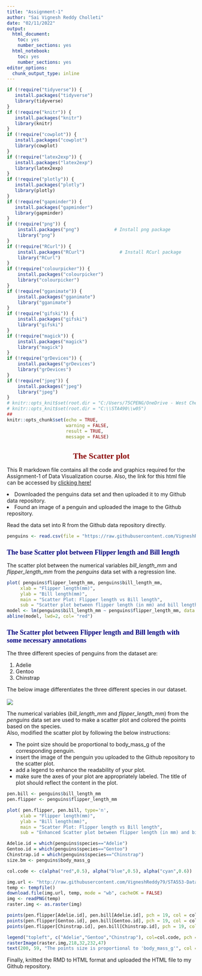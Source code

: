```yaml
---
title: "Assignment-1"
author: "Sai Vignesh Reddy Cholleti"
date: "02/11/2022"
output:
  html_document: 
    toc: yes
    number_sections: yes
  html_notebook:
    toc: yes
    number_sections: yes
editor_options:
  chunk_output_type: inline
---
```



<style type="text/css">

div#TOC li {
    list-style:none;
    background-image:none;
    background-repeat:none;
    background-position:0;
}
h1.title {
  font-size: 24px;
  color: DarkRed;
  text-align: center;
}
h4.author { /* Header 4 - and the author and data headers use this too  */
    font-size: 18px;
  font-family: "Times New Roman", Times, serif;
  color: DarkRed;
  text-align: center;
}
h4.date { /* Header 4 - and the author and data headers use this too  */
  font-size: 18px;
  font-family: "Times New Roman", Times, serif;
  color: DarkBlue;
  text-align: center;
}
h1 { /* Header 1 - and the author and data headers use this too  */
    font-size: 22px;
    font-family: "Times New Roman", Times, serif;
    color: darkred;
    text-align: center;
}
h2 { /* Header 2 - and the author and data headers use this too  */
    font-size: 18px;
    font-family: "Times New Roman", Times, serif;
    color: navy;
    text-align: left;
}

h3 { /* Header 3 - and the author and data headers use this too  */
    font-size: 15px;
    font-family: "Times New Roman", Times, serif;
    color: navy;
    text-align: left;
}

h4 { /* Header 4 - and the author and data headers use this too  */
    font-size: 18px;
    font-family: "Times New Roman", Times, serif;
    color: darkred;
    text-align: left;
}
</style>

```r
if (!require("tidyverse")) {
   install.packages("tidyverse")
   library(tidyverse)
}
if (!require("knitr")) {
   install.packages("knitr")
   library(knitr)
}
if (!require("cowplot")) {
   install.packages("cowplot")
   library(cowplot)
}
if (!require("latex2exp")) {
   install.packages("latex2exp")
   library(latex2exp)
}
if (!require("plotly")) {
   install.packages("plotly")
   library(plotly)
}
if (!require("gapminder")) {
   install.packages("gapminder")
   library(gapminder)
}
if (!require("png")) {
    install.packages("png")             # Install png package
    library("png")
}
if (!require("RCurl")) {
    install.packages("RCurl")             # Install RCurl package
    library("RCurl")
}
if (!require("colourpicker")) {
    install.packages("colourpicker")              
    library("colourpicker")
}
if (!require("gganimate")) {
    install.packages("gganimate")              
    library("gganimate")
}
if (!require("gifski")) {
    install.packages("gifski")              
    library("gifski")
}
if (!require("magick")) {
    install.packages("magick")              
    library("magick")
}
if (!require("grDevices")) {
    install.packages("grDevices")              
    library("grDevices")
}
if (!require("jpeg")) {
    install.packages("jpeg")              
    library("jpeg")
}
# knitr::opts_knit$set(root.dir = "C:/Users/75CPENG/OneDrive - West Chester University of PA/Documents")
# knitr::opts_knit$set(root.dir = "C:\\STA490\\w05")
##
knitr::opts_chunk$set(echo = TRUE,       
                      warning = FALSE,   
                      result = TRUE,   
                      message = FALSE)
```

# The Scatter plot

This R markdown file contains all the code and graphics required for the Assignment-1 of Data Visualization course. Also, the link for this html file can be accessed by <a href="https://htmlpreview.github.io/?https://github.com/VigneshReddy79/STA553-DataViz/blob/main/Assignments/Assignment-1.html">
clicking here!</a>

<li> Downloaded the penguins data set and then uploaded it to my Github data repository. </li>
<li> Found an image of a penguin and uploaded the image to the Github repository. </li>

Read the data set into R from the Github data repository directly.

```r
penguins <- read.csv(file = "https://raw.githubusercontent.com/VigneshReddy79/STA553-DataViz/main/Datasets/w02-penguins.csv")
```

## The base Scatter plot between Flipper length and Bill length

The scatter plot between the numerical variables *bill_length_mm* and *flipper_length_mm* from the *penguins* data set with a regression line.

```r
plot( penguins$flipper_length_mm, penguins$bill_length_mm,
     xlab = "Flipper length(mm)",
     ylab = "Bill length(mm)",
     main = "Scatter Plot: Flipper length vs Bill length",
     sub = "Scatter plot between flipper length (in mm) and bill length (in mm) with regression line")
model <- lm(penguins$bill_length_mm ~ penguins$flipper_length_mm, data = penguins)
abline(model, lwd=2, col= "red")
```

## The Scatter plot between Flipper length and Bill length with some necessary annotations

The three different species of penguins from the dataset are: 
<ol>
<li> Adelie </li> 
<li> Gentoo </li> 
<li> Chinstrap </li> 
</ol>

The below image differentiates the three different species in our dataset.\
\
<img src= "https://raw.githubusercontent.com/VigneshReddy79/STA553-DataViz/main/Images/pen_3_cat.jpg">
\

The numerical variables (*bill_length_mm* and *flipper_length_mm*) from the *penguins* data set are used to make a scatter plot and colored the points based on the species.\
Also, modified the scatter plot by following the below instructions:
<ul>
<li> The point size should be proportional to body_mass_g of the corresponding penguin. </li>
<li> insert the image of the penguin you uploaded to the Github repository to the scatter plot. </li>
<li> add a legend to enhance the readability of your plot. </li>
<li> make sure the axes of your plot are appropriately labeled. The title of plot should reflect the content in the plot. </li>
</ul>


```r

pen.bill <- penguins$bill_length_mm
pen.flipper <- penguins$flipper_length_mm

plot( pen.flipper, pen.bill, type='n',
     xlab = "Flipper length(mm)",
     ylab = "Bill length(mm)",
     main = "Scatter Plot: Flipper length vs Bill length",
     sub = "Enhanced Scatter plot between flipper length (in mm) and bill length (in mm) from penguins dataset")

Adelie.id = which(penguins$species=="Adelie")
Gentoo.id = which(penguins$species=="Gentoo")
Chinstrap.id = which(penguins$species=="Chinstrap")
size.bm <- penguins$body_mass_g

col.code <- c(alpha("red",0.5), alpha("blue",0.5), alpha("cyan",0.6))

img.url <- "http://raw.githubusercontent.com/VigneshReddy79/STA553-DataViz/main/Images/PenguinMeasurements.png"
temp <- tempfile()
download.file(img.url, temp, mode = "wb", cacheOK = FALSE)
img <- readPNG(temp)
raster.img <- as.raster(img)

points(pen.flipper[Adelie.id], pen.bill[Adelie.id], pch = 19, col = col.code[1], cex = size.bm[Adelie.id]/2700)
points(pen.flipper[Gentoo.id], pen.bill[Gentoo.id], pch = 19, col = col.code[2], cex = size.bm[Gentoo.id]/2700)
points(pen.flipper[Chinstrap.id], pen.bill[Chinstrap.id], pch = 19, col = col.code[3], cex = size.bm[Chinstrap.id]/2700)

legend("topleft", c("Adelie","Gentoo","Chinstrap"), col=col.code, pch = 19)
rasterImage(raster.img,218,32,232,47)
text(200, 59, "The points size is proportional to 'body_mass_g'", col = "black", cex = 0.75)

```

Finally,
knitted the RMD to HTML format and uploaded the HTML file to my Github repository.


